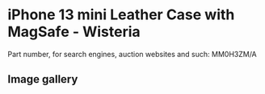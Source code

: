 # iPhone 13 mini Leather Case with MagSafe - Wisteria

Part number, for search engines, auction websites and such: MM0H3ZM/A

## Image gallery

<div style={{ width: "768px" }}>
  <GalleryComponent
    images={[
      {
        original: "/everysource/MM0H3",
        thumbnail: "/everypreview/MM0H3",
      },
      {
        original: "/everysource/MM0H3_AV1",
        thumbnail: "/everypreview/MM0H3_AV1",
      },
      {
        original: "/everysource/MM0H3_AV2",
        thumbnail: "/everypreview/MM0H3_AV2",
      },
      {
        original: "/everysource/MM0H3_AV3",
        thumbnail: "/everypreview/MM0H3_AV3",
      },
      {
        original: "/everysource/MM0H3_AV4",
        thumbnail: "/everypreview/MM0H3_AV4",
      },
      {
        original: "/everysource/MM0H3_AV5",
        thumbnail: "/everypreview/MM0H3_AV5",
      }
    ]}
  />
</div>
